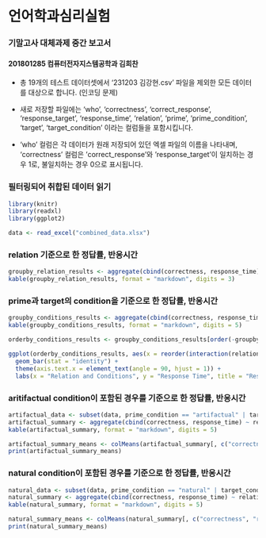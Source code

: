# 언어학과심리실험
### 기말고사 대체과제 중간 보고서
#### 201801285 컴퓨터전자지스템공학과 김희찬

- 총 19개의 테스트 데이터셋에서 ‘231203 김강현.csv’ 파일을 제외한 모든 데이터를 대상으로 합니다. (인코딩 문제)

- 새로 저장할 파일에는 ‘who’, ‘correctness’, ‘correct_response’, ‘response_target’, ‘response_time’, ‘relation’, ‘prime’, ‘prime_condition’, ‘target’, ‘target_condition’ 이라는 컬럼들을 포함시킵니다.

- ‘who’ 컬럼은 각 데이터가 원래 저장되어 있던 엑셀 파일의 이름을 나타내며, ‘correctness’ 컬럼은 'correct_response’와 'response_target’이 일치하는 경우 1로, 불일치하는 경우 0으로 표시됩니다.

### 필터링되어 취합된 데이터 읽기
```r
library(knitr)
library(readxl)
library(ggplot2)

data <- read_excel("combined_data.xlsx")
```

### relation 기준으로 한 정답률, 반응시간
```r
groupby_relation_results <- aggregate(cbind(correctness, response_time) ~ relation, data, mean)
kable(groupby_relation_results, format = "markdown", digits = 3)
```

### prime과 target의 condition을 기준으로 한 정답률, 반응시간
```r
groupby_conditions_results <- aggregate(cbind(correctness, response_time) ~ relation + prime_condition + target_condition, data, mean)
kable(groupby_conditions_results, format = "markdown", digits = 5)

orderby_conditions_results <- groupby_conditions_results[order(-groupby_conditions_results$response_time), ]

ggplot(orderby_conditions_results, aes(x = reorder(interaction(relation, prime_condition, target_condition), -response_time), y = response_time)) +
  geom_bar(stat = "identity") +
  theme(axis.text.x = element_text(angle = 90, hjust = 1)) +
  labs(x = "Relation and Conditions", y = "Response Time", title = "Response Time by Relation and Conditions")
```

### aritifactual condition이 포함된 경우를 기준으로 한 정답률, 반응시간
```r
artifactual_data <- subset(data, prime_condition == "artifactual" | target_condition == "artifactual")
artifactual_summary <- aggregate(cbind(correctness, response_time) ~ relation + prime_condition + target_condition, artifactual_data, mean)
kable(artifactual_summary, format = "markdown", digits = 5)

artifactual_summary_means <- colMeans(artifactual_summary[, c("correctness", "response_time")])
print(artifactual_summary_means)
```

### natural condition이 포함된 경우를 기준으로 한 정답률, 반응시간
```r
natural_data <- subset(data, prime_condition == "natural" | target_condition == "natural")
natural_summary <- aggregate(cbind(correctness, response_time) ~ relation + prime_condition + target_condition, natural_data, mean)
kable(natural_summary, format = "markdown", digits = 5)

natural_summary_means <- colMeans(natural_summary[, c("correctness", "response_time")])
print(natural_summary_means)
```